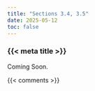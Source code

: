```yaml
---
title: "Sections 3.4, 3.5"
date: 2025-05-12
toc: false
---
```


### {{< meta title >}}

Coming Soon.


{{< comments >}}
